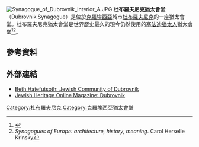 [[File:Synagogue_of_Dubrovnik_interior_A.JPG|thumb]]
'''杜布羅夫尼克猶太會堂'''（Dubrovnik Synagogue）是位於[[克羅埃西亞|克羅埃西亞]]城市[[杜布羅夫尼克|杜布羅夫尼克]]的一座猶太會堂。杜布羅夫尼克猶太會堂是世界歷史最久的現今仍然使用的[[塞法迪猶太人|塞法迪猶太人]]猶太會堂<ref name="jewishindependent.ca">{{Cite web |url=http://www.jewishindependent.ca/Archives/Dec08/archives08Dec19-06.html |title=Jewish Independent: A visit to Jewish Dubrovnik |access-date=2015-10-05 |archive-date=2011-09-28 |archive-url=https://web.archive.org/web/20110928200431/http://www.jewishindependent.ca/Archives/Dec08/archives08Dec19-06.html |dead-url=no }}</ref><ref name="Synagogues">''Synagogues of Europe: architecture, history, meaning''. Carol Herselle Krinsky</ref>。
==參考資料==
{{reflist|33em}}
==外部連結==
{{Portal|Croatia}}
* [http://www.bh.org.il/Communities/Synagogue/dubrovnik.asp Beth Hatefutsoth: Jewish Community of Dubrovnik ] {{Wayback|url=http://www.bh.org.il/Communities/Synagogue/dubrovnik.asp |date=20090207205938 }}
* [http://www.jhom.com/bookshelf/synagogues/dubrovnik.htm Jewish Heritage Online Magazine: Dubrovnik] {{Wayback|url=http://www.jhom.com/bookshelf/synagogues/dubrovnik.htm |date=20170819112205 }}
{{coord|42|39|02|N|18|05|29|E|source:eswiki|display=title}}
[[Category:杜布羅夫尼克|Category:杜布羅夫尼克]]
[[Category:克羅埃西亞猶太會堂|Category:克羅埃西亞猶太會堂]]